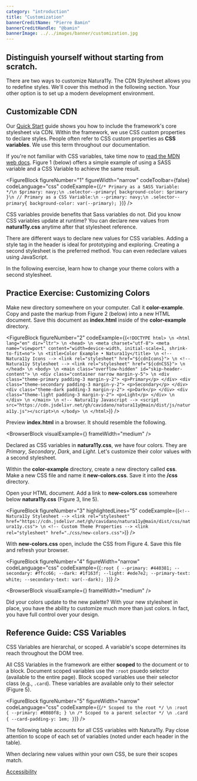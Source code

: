 ```yaml
---
category: "introduction"
title: "Customization"
bannerCreditName: "Pierre Bamin"
bannerCreditHandle: "@bamin" 
bannerImage: ../../images/banner/customization.jpg
---
```




<TextBlock>

<h2 className="h1">
    Distinguish yourself without starting from scratch.
</h2>

There are two ways to customize Natura11y. The CDN Stylesheet allows you to redefine styles. We'll cover this method in the following section. Your other option is to set up a modern development environment.

</TextBlock>

<Divider id="customizable-cdn" />

<TextBlock>

## Customizable CDN

Our <a href="/docs/get-started/#quickStart">Quick Start</a> guide shows you how to include the framework's core stylesheet via CDN. Within the framework, we
use CSS custom properties to declare styles. People often refer to CSS custom properties as <strong>CSS variables</strong>. We use this term throughout our documentation.

If you're not familiar with CSS variables, take time now to <a href="https://developer.mozilla.org/en-US/docs/Web/CSS/Using_CSS_custom_properties" target="_blank">read the MDN web docs</a>. Figure 1 (below) offers a simple example of using a SASS variable and a CSS Variable to achieve the same result.

</TextBlock>

<FigureBlock
    figureNumber="1"
    figureWidth="narrow"
    codeToolbar={false}
    codeLanguage="css"
    codeExample={(`
        /* Primary as a SASS Variable: */\n
        $primary: navy;\n
        .selector--primary{
            background-color: $primary
        }\n
        // Primary as a CSS Variable:\n
        --primary: navy;\n
        .selector--primary{
            background-color: var(--primary);
        }
    `)}
/>

<TextBlock>

CSS variables provide benefits that Sass variables do not. Did you know CSS variables update at runtime? You can declare new values from **natura11y.css** anytime after that stylesheet reference.

There are different ways to declare new values for CSS variables. Adding a style tag in the header is ideal for prototyping and exploring. Creating a second stylesheet is the preferred method. You can even redeclare values using JavaScript.

In the following exercise, learn how to change your theme colors with a second stylesheet.

</TextBlock>

<Divider id="customizing-colors" />

<TextBlock>

## Practice Exercise: Customizing Colors

Make new directory somewhere on your computer. Call it **color-example**. Copy and paste the markup from Figure 2 (below) into a new HTML document. Save this document as **index.html** inside of the **color-example** directory.

</TextBlock>

<FigureBlock
    figureNumber="2"
    codeExample={(`
        <!DOCTYPE html> \n
        <html lang="en" dir="ltr"> \n
            <head> \n
                <meta charset="utf-8">
                <meta name="viewport" content="width=device-width, initial-scale=1, shrink-to-fit=no"> \n
                <title>Color Example • Natura11y</title> \n
                <!-- Natura11y Icons -->
                <link rel="stylesheet" href="${cdnIcons}"> \n
                <!-- Natura11y Stylesheet -->
                <link rel="stylesheet" href="${cdnCSS}"> \n
            </head> \n
            <body> \n
                <main class="overflow-hidden" id="skip-header-content"> \n
                    <div class="container narrow margin-y-5"> \n
                        <div class="theme-primary padding-3 margin-y-2">
                            <p>Primary</p>
                        </div>
                        <div class="theme-secondary padding-3 margin-y-2">
                            <p>Secondary</p>
                        </div>
                        <div class="theme-dark padding-3 margin-y-2">
                            <p>Dark</p>
                        </div>
                        <div class="theme-light padding-3 margin-y-2">
                            <p>Light</p>
                        </div> \n
                    </div> \n
                </main> \n
                <!-- Natura11y Javascript -->
                <script src="https://cdn.jsdelivr.net/gh/cavidano/natura11y@main/dist/js/natura11y.js"></script>\n
            </body> \n
        </html>
    `)}
/>

<TextBlock>

Preview **index.html** in a browser. It should resemble the following.

</TextBlock>

<BrowserBlock
    visualExample={<PracticeExercise />}
    frameWidth="medium"
/>

<TextBlock>

Declared as CSS variables in **natura11y.css**, we have four colors. They are <em>Primary</em>, <em>Secondary</em>, <em>Dark</em>, and <em>Light</em>. Let's customize their color values with a second stylesheet.

Within the **color-example** directory, create a new directory called **css**. Make a new CSS file and name it **new-colors.css**. Save it into the **/css** directory.

Open your HTML document. Add a link to **new-colors.css** somewhere below
**natura11y.css** (Figure 3, line 5).

</TextBlock>

<FigureBlock
    figureNumber="3"
    highlightedLines="5"
    codeExample={(`
        <!-- Natura11y Stylesheet -->
        <link rel="stylesheet" href="https://cdn.jsdelivr.net/gh/cavidano/natura11y@main/dist/css/natura11y.css"> \n
        <!-- Custom Theme Properties -->
        <link rel="stylesheet" href="./css/new-colors.css">
    `)}
/>

<TextBlock>

With **new-colors.css** open, include the CSS from Figure 4. Save this file and refresh your browser.

</TextBlock>

<FigureBlock
    figureNumber="4"
    figureWidth="narrow"
    codeLanguage="css"
    codeExample={(`
        :root {
            --primary: #440381;
            --secondary: #ffcc66;
            --dark: #1f163f;
            --light: #ede7e2;
            --primary-text: white;
            --secondary-text: var(--dark);
        }
    `)}
/>

<BrowserBlock
    visualExample={<PracticeExercise setCustomStyles={true} />}
    frameWidth="medium"
/>

<TextBlock>

Did your colors update to the new palette? With your new stylesheet in place, you have the ability to customize much more than just colors. In fact, you have full control over your design.

</TextBlock>

<Divider id="reference-guide-css-variables" />

<TextBlock>

## Reference Guide: CSS Variables

CSS Variables are hierarchal, or scoped. A variable's scope determines its reach throughout the DOM tree.

All CSS Variables in the framework are either **scoped** to the document or to a block. Document scoped variables use the `:root` psuedo selector (available to the entire page). Block scoped variables use their selector class (e.g., `.card`). These variables are available only to their selector (Figure 5).

</TextBlock>

<FigureBlock
    figureNumber="5"
    figureWidth="narrow"
    codeLanguage="css"
    codeExample={(`
        /* Scoped to the root */ \n
        :root {
            --primary: #0080f8;
        } \n
        /* Scoped to a parent selector */ \n
        .card {
            --card-padding-y: 1em;
        }
    `)}
/>

<TextBlock>

The following table accounts for all CSS variables with Natura11y. Pay close attention to scope of each set of variables (noted under each header in the table).

When declaring new values within your own CSS, be sure their scopes match.

</TextBlock>

<AllCustomProperties />

<div className="container narrow margin-y-4">
    <a className="button button--has-icon theme-primary" href="/docs/accessibility">
        <span className="button__text">Accessibility</span>
        <span className="icon icon-arrow-right" aria-hidden="true"></span>
    </a>
</div>